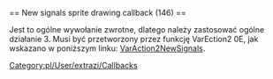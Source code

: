 <noinclude>{{pl/Development/NewGRF/inne strony|en=newgrf-specs.tt-wiki.net/wiki/Callback:_New_signals_sprite_drawing_callback|pl=pl/Development/NewGRF/NFO Specs/Callback/New signals sprite drawing callback}}
</noinclude>== New signals sprite drawing callback (146) ==

Jest to ogólne wywołanie zwrotne, dlatego należy zastosować ogólne działanie 3. Musi być przetworzony przez funkcję VarEction2 0E, jak wskazano w poniższym linku: [[pl/Development/NewGRF/NFO Specs/VariationalAction2/Signals|VarAction2NewSignals]].
<!--[[Category:Callbacks]]-->[[Category:pl/User/extrazi/Callbacks]]